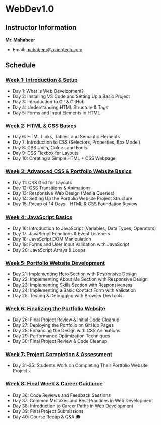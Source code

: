 # WebDev1.0

## Instructor Information

**Mr. Mahabeer**

- Email: [mahabeer@azinotech.com](mailto:mahabeer@azinotech.com)

## Schedule

### [Week 1: Introduction & Setup](/week-1)

- Day 1: What is Web Development?
- Day 2: Installing VS Code and Setting Up a Basic Project
- Day 3: Introduction to Git & GitHub
- Day 4: Understanding HTML Structure & Tags
- Day 5: Forms and Input Elements in HTML

### [Week 2: HTML & CSS Basics](/week-2)

- Day 6: HTML Links, Tables, and Semantic Elements
- Day 7: Introduction to CSS (Selectors, Properties, Box Model)
- Day 8: CSS Units, Colors, and Fonts
- Day 9: CSS Flexbox for Layouts
- Day 10: Creating a Simple HTML + CSS Webpage

### [Week 3: Advanced CSS & Portfolio Website Basics](/week-3)

- Day 11: CSS Grid for Layouts
- Day 12: CSS Transitions & Animations
- Day 13: Responsive Web Design (Media Queries)
- Day 14: Setting Up the Portfolio Website Project Structure
- Day 15: Recap of 14 Days – HTML & CSS Foundation Review

### [Week 4: JavaScript Basics](/week-4)

- Day 16: Introduction to JavaScript (Variables, Data Types, Operators)
- Day 17: JavaScript Functions & Event Listeners
- Day 18: JavaScript DOM Manipulation
- Day 19: Forms and User Input Validation with JavaScript
- Day 20: JavaScript Arrays & Loops

### [Week 5: Portfolio Website Development](/week-5)

- Day 21: Implementing Hero Section with Responsive Design
- Day 22: Implementing About Me Section with Responsive Design
- Day 23: Implementing Skills Section with Responsiveness
- Day 24: Implementing a Basic Contact Form with Validation
- Day 25: Testing & Debugging with Browser DevTools

### [Week 6: Finalizing the Portfolio Website](/week-6)

- Day 26: Final Project Review & Initial Code Cleanup
- Day 27: Deploying the Portfolio on GitHub Pages
- Day 28: Enhancing the Design with CSS Animations
- Day 29: Performance Optimization Techniques
- Day 30: Final Project Review & Code Cleanup

### [Week 7: Project Completion & Assessment](/week-7)

- Day 31–35: Students Work on Completing Their Portfolio Website Projects

### [Week 8: Final Week & Career Guidance](/week-8)

- Day 36: Code Reviews and Feedback Sessions
- Day 37: Common Mistakes and Best Practices in Web Development
- Day 38: Introduction to Career Paths in Web Development
- Day 39: Final Project Submissions
- Day 40: Course Recap & Q&A 🎓
